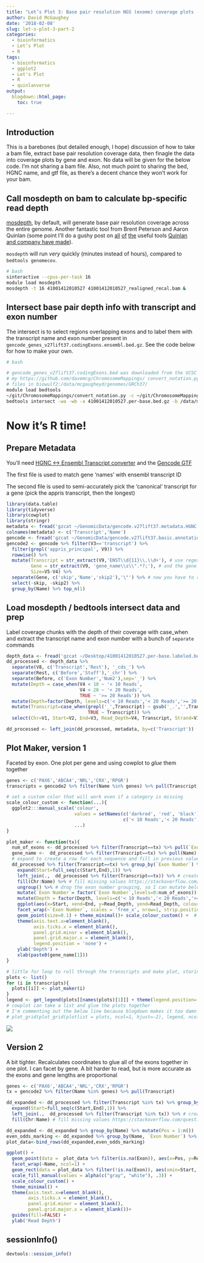 ```yaml
---
title: "Let’s Plot 3: Base pair resolution NGS (exome) coverage plots - Part 2"
author: David McGaughey
date: '2018-02-08'
slug: let-s-plot-3-part-2
categories:
  - bioinformatics
  - Let’s Plot
  - R
tags:
  - bioinformatics
  - ggplot2
  - Let's Plot
  - R
  - quinlanverse
output:
  blogdown::html_page:
    toc: true

---
```


## Introduction
This is a barebones (but detailed enough, I hope) discussion of how to take a bam file, extract base pair resolution coverage data, then finagle the data into coverage plots by gene and exon. No data will be given for the below code. I'm not sharing a bam file. Also, not much point to sharing the bed, HGNC name, and gtf file, as there's a decent chance they won't work for your bam. 

## Call mosdepth on bam to calculate bp-specific read depth
[mosdepth](https://github.com/brentp/mosdepth), by default, will generate base pair resolution coverage across the entire genome. Another fantastic tool from Brent Peterson and Aaron Quinlan (some point I'll do a gushy post on [all](http://peddy.readthedocs.io/en/latest/) [of](http://gemini.readthedocs.io/en/latest/) [the](http://bedtools.readthedocs.io/en/latest/) useful tools [Quinlan and company have made](http://quinlanlab.org/#software)). 

`mosdepth` will run *very* quickly (minutes instead of hours), compared to `bedtools genomecov`.
```bash
# bash 
sinteractive --cpus-per-task 16
module load mosdepth
mosdepth -t 16 41001412010527 41001412010527_realigned_recal.bam &
```

## Intersect base pair depth info with transcript and exon number
The intersect is to select regions overlapping exons and to label them with the transcript name and exon number present in `gencode_genes_v27lift37.codingExons.ensembl.bed.gz`. See the code below for how to make your own. 
```bash
# bash

# gencode_genes_v27lift37.codingExons.bed was downloaded from the UCSC table browser from genocde gene v27lift37 and 'coding exons' with 0 padding were selected as the output for the bed file
# my https://github.com/davemcg/ChromosomeMappings/ convert_notation.py script was then used to convert the UCSC notation in ensembl notation, which my bam uses
# files in biowulf2:/data/mcgaugheyd/genomes/GRCh37/
module load bedtools
~/git/ChromosomeMappings/convert_notation.py -c ~/git/ChromosomeMappings/GRCh37_gencode2ensembl.txt -f gencode_genes_v27lift37.codingExons.bed | sort -k1,1 -k2,2n | gzip > gencode_genes_v27lift37.codingExons.ensembl.bed.gz
bedtools intersect -wa -wb -a 41001412010527.per-base.bed.gz -b /data/mcgaugheyd/genomes/GRCh37/gencode_genes_v27lift37.codingExons.ensembl.bed.gz | bgzip  > 41001412010527.per-base.labeled.bed.gz &
```

# Now it's R time!
## Prepare Metadata

You'll need [HGNC <-> Ensembl Transcript converter](ftp://ftp.sanger.ac.uk/pub/gencode/Gencode_human/release_27/GRCh37_mapping/gencode.v27lift37.metadata.HGNC.gz) and the [Gencode GTF](ftp://ftp.sanger.ac.uk/pub/gencode/Gencode_human/release_27/GRCh37_mapping/gencode.v27lift37.basic.annotation.gtf.gz)

The first file is used to match gene 'names' with ensembl transcript ID

The second file is used to semi-accurately pick the 'canonical' transcript for a gene (pick the appris transcript, then the longest)
```r
library(data.table)
library(tidyverse)
library(cowplot)
library(stringr)
metadata <- fread('gzcat ~/GenomicData/gencode.v27lift37.metadata.HGNC.gz', header=F)
colnames(metadata) <- c('Transcript','Name')
gencode <- fread('gzcat ~/GenomicData/gencode.v27lift37.basic.annotation.gtf.gz', header=F, skip=4)
gencode2 <- gencode %>% filter(V3=='transcript') %>% 
  filter(grepl('appris_principal', V9)) %>% 
  rowwise() %>%  
  mutate(Transcript = str_extract(V9,'ENST\\d{11}\\.\\d+'), # use regex to graph ensembl transcript 
         Gene = str_extract(V9, 'gene_name\\s\\".*?;'), # and the gene name
         Size=V5-V4) %>% 
  separate(Gene, c('skip','Name','skip2'),'\"') %>% # now you have to remove the 'gene name' part  
  select(-skip, -skip2) %>% 
  group_by(Name) %>% top_n(1)
```

## Load mosdepth / bedtools intersect data and prep
Label coverage chunks with the depth of their coverage with case_when and extract the transcript name and exon number with a bunch of `separate` commands
```r
depth_data <- fread('gzcat ~/Desktop/41001412010527.per-base.labeled.bed.gz')
dd_processed <- depth_data %>% 
  separate(V8, c('Transcript','Rest'), '_cds_') %>% 
  separate(Rest, c('Before','Stuff'),'_chr') %>% 
  separate(Before, c('Exon Number','Num2'),sep='_') %>% 
  mutate(Depth = case_when(V4 < 10 ~ '< 10 Reads', 
                           V4 < 20 ~ '< 20 Reads', 
                           TRUE ~ '>= 20 Reads')) %>% 
  mutate(Depth=factor(Depth, levels=c('< 10 Reads','< 20 Reads','>= 20 Reads'))) %>% 
  mutate(Transcript=case_when(grepl('_',Transcript) ~ gsub('_.','',Transcript), 
                              TRUE ~ Transcript)) %>% 
  select(Chr=V1, Start=V2, End=V3, Read_Depth=V4, Transcript, Strand=V10, Depth, `Exon Number`, ExonStart=V6, ExonEnd=V7)

dd_processed <- left_join(dd_processed, metadata, by=c('Transcript'))

```

## Plot Maker, version 1
Faceted by exon. One plot per gene and using cowplot to *glue* them together
```r
genes <- c('PAX6','ABCA4','NRL','CRX','RPGR')
transcripts = gencode2 %>% filter(Name %in% genes) %>% pull(Transcript)

# set a custom color that will work even if a category is missing
scale_colour_custom <- function(...){
  ggplot2:::manual_scale('colour', 
                         values = setNames(c('darkred', 'red', 'black'),
                                           c('< 10 Reads','< 20 Reads','>= 20 Reads')), 
                         ...)
}

plot_maker <- function(tx){
  num_of_exons <- dd_processed %>% filter(Transcript==tx) %>% pull(`Exon Number`) %>% as.numeric() %>% max()
  gene_name <-  dd_processed %>% filter(Transcript==tx) %>% pull(Name) %>% unique()
  # expand to create a row for each sequence and fill in previous values
  dd_processed %>% filter(Transcript==tx) %>% group_by(`Exon Number`) %>% 
    expand(Start=full_seq(c(Start,End),1)) %>% 
    left_join(.,  dd_processed %>% filter(Transcript==tx)) %>% # create one row per base position, grouped by Exon Number https://stackoverflow.com/questions/42866119/fill-missing-values-in-data-frame-using-dplyr-complete-within-groups
    fill(Chr:Name) %>% # fill missing values https://stackoverflow.com/questions/40040834/r-replace-na-with-previous-or-next-value-by-group-using-dplyr
    ungroup() %>% # drop the exon number grouping, so I can mutate below
    mutate(`Exon Number`= factor(`Exon Number`,levels=0:num_of_exons)) %>% # Ah, reordering. I need it to be a factor, but then I have to explicitly give the order   
    mutate(Depth = factor(Depth, levels=c('< 10 Reads','< 20 Reads','>= 20 Reads'))) %>%  # create three categories for coloring
    ggplot(aes(x=Start, xend=End, y=Read_Depth, yend=Read_Depth, colour=Depth)) + 
    facet_wrap(~`Exon Number`, scales = 'free_x', nrow=1, strip.position = 'bottom') + 
    geom_point(size=0.1) + theme_minimal()+ scale_colour_custom() +  # use my custom color set above for my three categories
    theme(axis.text.x=element_blank(), 
          axis.ticks.x = element_blank(), 
          panel.grid.minor = element_blank(), 
          panel.grid.major.x = element_blank(),
          legend.position = 'none') + 
    ylab('Depth') + 
    xlab(paste0(gene_name[1]))
}

# little for loop to roll through the transcripts and make plot, storing in a list
plots <- list()
for (i in transcripts){
  plots[[i]] <- plot_maker(i)
}
legend <- get_legend(plots[[names(plots)[1]]] + theme(legend.position='right'))
# cowplot can take a list and glue the plots together
# I'm commenting out the below line because blogdown makes it too damn small. You need to run it to make the plot
# plot_grid(plot_grid(plotlist = plots, ncol=1, hjust=-2), legend, ncol=2, rel_widths = c(5,0.5))
```
![](/img/lets_plot_3.png)

## Version 2
A bit tighter. Recalculates coordinates to glue all of the exons together in one plot. I can facet by gene. A bit harder to read, but is more accurate as the exons and gene lengths are proportional
```r
genes <- c('PAX6','ABCA4','NRL','CRX','RPGR')
tx = gencode2 %>% filter(Name %in% genes) %>% pull(Transcript)

dd_expanded <- dd_processed %>% filter(Transcript %in% tx) %>% group_by(Transcript, `Exon Number`) %>% 
  expand(Start=full_seq(c(Start,End),1)) %>% 
  left_join(.,  dd_processed %>% filter(Transcript %in% tx)) %>% # create one row per base position, grouped by Exon Number https://stackoverflow.com/questions/42866119/fill-missing-values-in-data-frame-using-dplyr-complete-within-groups
  fill(Chr:Name) # fill missing values https://stackoverflow.com/questions/40040834/r-replace-na-with-previous-or-next-value-by-group-using-dplyr

dd_expanded <- dd_expanded %>% group_by(Name) %>% mutate(Pos = 1:n())
even_odds_marking <- dd_expanded %>% group_by(Name, `Exon Number`) %>% summarise(Start=min(Pos), End=max(Pos)) %>% mutate(Exon = case_when(as.numeric(`Exon Number`) %% 2 == 0 ~ 'even', TRUE ~ 'odd'))
plot_data<-bind_rows(dd_expanded,even_odds_marking)

ggplot() + 
  geom_point(data =  plot_data %>% filter(is.na(Exon)), aes(x=Pos, y=Read_Depth, colour=Depth),size=0.1)  + 
  facet_wrap(~Name, ncol=1) + 
  geom_rect(data = plot_data %>% filter(!is.na(Exon)), aes(xmin=Start, xmax=End, ymin=-Inf, ymax=Inf, fill=Exon)) +  
  scale_fill_manual(values = alpha(c("gray", "white"), .3)) +  
  scale_colour_custom() +
  theme_minimal() +  
  theme(axis.text.x=element_blank(), 
        axis.ticks.x = element_blank(),
        panel.grid.minor = element_blank(), 
        panel.grid.major.x = element_blank())+
  guides(fill=FALSE) + 
  ylab('Read Depth') 
```

## sessionInfo()
```r
devtools::session_info()
```

